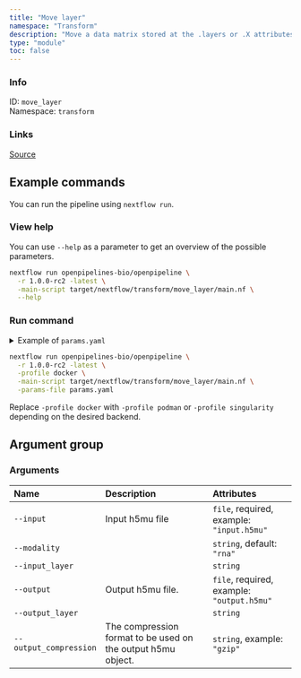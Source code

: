 ```yaml
---
title: "Move layer"
namespace: "Transform"
description: "Move a data matrix stored at the .layers or .X attributes in a MuData object to another layer."
type: "module"
toc: false
---
```


::: {.column-margin}

### Info

ID: `move_layer`  
Namespace: `transform`

### Links
[Source](https://github.com/openpipelines-bio/openpipeline/blob/1.0.0-rc2/./src/transform/move_layer){.btn-action .btn-sm .btn-info .btn role="button"}

:::



## Example commands

You can run the pipeline using `nextflow run`.

### View help

You can use `--help` as a parameter to get an overview of the possible parameters.

```bash
nextflow run openpipelines-bio/openpipeline \
  -r 1.0.0-rc2 -latest \
  -main-script target/nextflow/transform/move_layer/main.nf \
  --help
```

### Run command

<details>
<summary>Example of `params.yaml`</summary>
```yaml
# Arguments
input: # please fill in - example: "input.h5mu"
modality: "rna"
# input_layer: "foo"
# output: "$id.$key.output.h5mu"
# output_layer: "foo"
# output_compression: "gzip"

# Nextflow input-output arguments
publish_dir: # please fill in - example: "output/"
# param_list: "my_params.yaml"
```
</details>

```bash
nextflow run openpipelines-bio/openpipeline \
  -r 1.0.0-rc2 -latest \
  -profile docker \
  -main-script target/nextflow/transform/move_layer/main.nf \
  -params-file params.yaml
```

:::{.callout-note}
Replace `-profile docker` with `-profile podman` or `-profile singularity` depending on the desired backend.
:::

## Argument group

### Arguments

|Name                   |Description                                                  |Attributes                                 |
|:----------------------|:------------------------------------------------------------|:------------------------------------------|
|`--input`              |Input h5mu file                                              |`file`, required, example: `"input.h5mu"`  |
|`--modality`           |                                                             |`string`, default: `"rna"`                 |
|`--input_layer`        |                                                             |`string`                                   |
|`--output`             |Output h5mu file.                                            |`file`, required, example: `"output.h5mu"` |
|`--output_layer`       |                                                             |`string`                                   |
|`--output_compression` |The compression format to be used on the output h5mu object. |`string`, example: `"gzip"`                |
